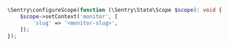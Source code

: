 ```php
\Sentry\configureScope(function (\Sentry\State\Scope $scope): void {
    $scope->setContext('monitor', [
        'slug' => '<monitor-slug>',
    ]);
});
```
